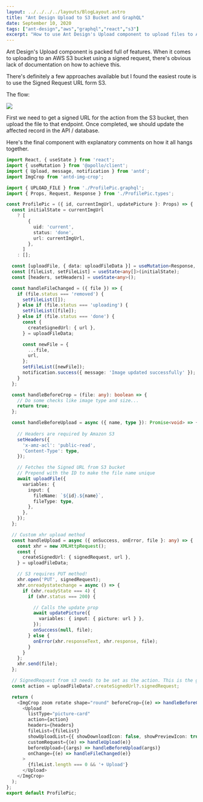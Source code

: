 ```yaml
---
layout: ../../../../layouts/BlogLayout.astro
title: "Ant Design Upload to S3 Bucket and GraphQL"
date: September 10, 2020
tags: ["ant-design","aws","graphql","react","s3"]
excerpt: "How to use Ant Design's Upload component to upload files to AWS S3 with GraphQL and signed URLs."
---
```


Ant Design's Upload component is packed full of features. When it comes to uploading to an AWS 
S3 bucket using a signed request, there's obvious lack of documentation on how to achieve this.

There's definitely a few approaches available but I found the easiest route is to use the 
Signed Request URL form S3.

The flow:

![](https://dejanvasic.wordpress.com/wp-content/uploads/2020/09/image.png?w=422)

First we need to get a signed URL for the action from the S3 bucket, then upload the file to that 
endpoint. Once completed, we should update the affected record in the API / database.

Here's the final component with explanatory comments on how it all hangs together.

```typescript
import React, { useState } from 'react';
import { useMutation } from '@apollo/client';
import { Upload, message, notification } from 'antd';
import ImgCrop from 'antd-img-crop';

import { UPLOAD_FILE } from './ProfilePic.graphql';
import { Props, Request, Response } from './ProfilePic.types';

const ProfilePic = ({ id, currentImgUrl, updatePicture }: Props) => {
  const initialState = currentImgUrl
    ? [
        {
          uid: 'current',
          status: 'done',
          url: currentImgUrl,
        },
      ]
    : [];

  const [uploadFile, { data: uploadFileData }] = useMutation<Response, Request>(UPLOAD_FILE);
  const [fileList, setFileList] = useState<any[]>(initialState);
  const [headers, setHeaders] = useState<any>();

  const handleFileChanged = ({ file }) => {
    if (file.status === 'removed') {
      setFileList([]);
    } else if (file.status === 'uploading') {
      setFileList([file]);
    } else if (file.status === 'done') {
      const {
        createSignedUrl: { url },
      } = uploadFileData;

      const newFile = {
        ...file,
        url,
      };
      setFileList([newFile]);
      notification.success({ message: 'Image updated successfully' });
    }
  };

  const handleBeforeCrop = (file: any): boolean => {
    // Do some checks like image type and size...
    return true;
  };

  const handleBeforeUpload = async ({ name, type }): Promise<void> => {
    
    // Headers are required by Amazon S3
    setHeaders({
      'x-amz-acl': 'public-read',
      'Content-Type': type,
    });

    // Fetches the Signed URL from S3 bucket
    // Prepend with the ID to make the file name unique
    await uploadFile({
      variables: {
        input: {
          fileName: `${id}.${name}`,
          fileType: type,
        },
      },
    });
  };

  // Custom xhr upload method
  const handleUpload = async ({ onSuccess, onError, file }: any) => {
    const xhr = new XMLHttpRequest();
    const {
      createSignedUrl: { signedRequest, url },
    } = uploadFileData;

    // S3 requires PUT method!
    xhr.open('PUT', signedRequest);
    xhr.onreadystatechange = async () => {
      if (xhr.readyState === 4) {
        if (xhr.status === 200) {

          // Calls the update prop 
          await updatePicture({
            variables: { input: { picture: url } },
          });
          onSuccess(null, file);
        } else {
          onError(xhr.responseText, xhr.response, file);
        }
      }
    };
    xhr.send(file);
  };

  // SignedRequest from s3 needs to be set as the action. This is the glue.
  const action = uploadFileData?.createSignedUrl?.signedRequest;

  return (
    <ImgCrop zoom rotate shape="round" beforeCrop={(e) => handleBeforeCrop(e)}>
      <Upload
        listType="picture-card"
        action={action}
        headers={headers}
        fileList={fileList}
        showUploadList={{ showDownloadIcon: false, showPreviewIcon: true }}
        customRequest={(e) => handleUpload(e)}
        beforeUpload={(args) => handleBeforeUpload(args)}
        onChange={(e) => handleFileChanged(e)}
      >
        {fileList.length === 0 && '+ Upload'}
      </Upload>
    </ImgCrop>
  );
};
export default ProfilePic;
